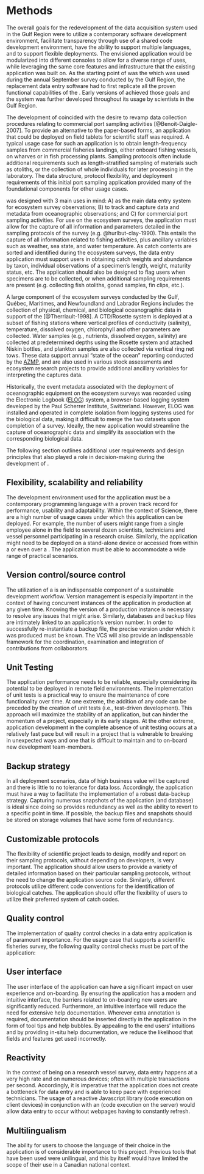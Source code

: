 # Methods

The overall goals for the redevelopment of the data acquisition system used in the \gls{dfo} Gulf Region were to utilize a contemporary software development environment, facilitate transparency through use of a shared code development environment, have the ability to support multiple languages, and to support flexible deployments. 
The envisioned application would be modularized into different consoles to allow for a diverse range of uses, while leveraging the same core features and infrastructure that the existing application was built on. 
As the starting point of \gls{andes} was the \gls{ese} which was used during the annual September survey conducted by the \gls{dfo} Gulf Region, the replacement data entry software had to first replicate all the proven functional capabilities of the \gls{ese}. Early versions of \gls{andes} achieved those goals and the system was further developed throughout its usage by scientists in the Gulf Region.

The development of \gls{andes} coincided with the desire to revamp data collection procedures relating to commercial port sampling activities [@Benoit-Daigle-2007].
To provide an alternative to the paper-based forms, an application that could be deployed on field tablets for scientific staff was required.
A typical usage case for such an application is to obtain length-frequency samples from commercial fisheries landings, either onboard fishing vessels, on wharves or in fish processing plants.
Sampling protocols often include additional requirements such as length-stratified sampling of materials such as otoliths, or the collection of whole individuals for later processing in the laboratory.
The data structure, protocol flexibility, and deployment requirements of this initial port sampling application provided many of the foundational components for other usage cases.

\gls{andes} was designed with 3 main uses in mind: A) as the main data entry system for ecosystem survey observations; B) to track and capture data and metadata from oceanographic observations; and C) for commercial port sampling activities. For use on the ecosystem surveys, the application must allow for the capture of all information and parameters detailed in the sampling protocols of the survey (e.g. @hurlbut-clay-1990). This entails the capture of all information related to fishing activities, plus ancillary variables such as weather, sea state, and water temperature. As catch contents are sorted and identified during the ecosystem surveys, the data entry application must support users in obtaining catch weights and abundance by taxon, individual observations of a specimen's length, weight, maturity status, etc. The application should also be designed to flag users when specimens are to be collected, or when additional sampling requirements are present (e.g. collecting fish otoliths, gonad samples, fin clips, etc.).

A large component of the ecosystem surveys conducted by the Gulf, Québec, Maritimes, and Newfoundland and Labrador Regions includes the collection of physical, chemical, and biological oceanographic data in support of the \gls{azmp} [@Therriault-1998]. A CTD/Rosette system is deployed at a subset of fishing stations where vertical profiles of conductivity (salinity), temperature, dissolved oxygen, chlorophyll and other parameters are collected. Water samples (e.g., nutrients, dissolved oxygen, salinity) are collected at predetermined depths using the Rosette system and attached Niskin bottles, and plankton samples are also collected via vertical ring net tows. These data support annual "state of the ocean" reporting conducted by the [AZMP](https://www.dfo-mpo.gc.ca/science/data-donnees/azmp-pmza/index-eng.html), and are also used in various stock assessments and ecosystem research projects to provide additional ancillary variables for interpreting the captures data.

Historically, the event metadata associated with the deployment of oceanographic equipment on the ecosystem surveys was recorded using the Electronic Logbook ([ELOG](https://elog.psi.ch/elog/)) system, a browser-based logging system developed by the Paul Scherrer Institute, Switzerland. However, ELOG was installed and operated in complete isolation from logging systems used for the biological data, making it difficult to merge the two datasets upon completion of a survey. Ideally, the new application would streamline the capture of oceanographic data and simplify its association with the corresponding biological data.

The following section outlines additional user requirements and design principles that also played a role in decision-making during the development of \gls{andes}. 


## Flexibility, scalability and reliability

The development environment used for the application must be a contemporary programming language with a proven track record for performance, usability and adaptability.
Within the context of \gls{dfo} Science, there are a high number of usage cases under which this application can be deployed. For example, the number of users might range from a single employee alone in the field to several dozen scientists, technicians and vessel personnel participating in a research cruise. Similarly, the application might need to be deployed on a stand-alone device or accessed from within a \gls{lan} or even over a \gls{wan}. The application must be able to accommodate a wide range of practical scenarios.

## Version control/source control

The utilization of a \gls{vcs} is an indispensable component of a sustainable development workflow. Version management is especially important in the context of having concurrent instances of the application in production at any given time. Knowing the version of a production instance is necessary to resolve any issues that might arise. Similarly, databases and backup files are intimately linked to an application's version number. In order to successfully re-instantiate a backup file, the precise version under which it was produced must be known. The VCS will also provide an indispensable framework for the coordination, examination and integration of contributions from collaborators.

## Unit Testing

The application performance needs to be reliable, especially considering its potential to be deployed in remote field environments. The implementation of unit tests is a practical way to ensure the maintenance of core functionality over time. At one extreme, the addition of any code can be preceded by the creation of unit tests (i.e., test-driven development). This approach will maximize the stability of an application, but can hinder the momentum of a project, especially in its early stages. At the other extreme, application development in the complete absence of unit testing occurs at a relatively fast pace but will result in a project that is vulnerable to breaking in unexpected ways and one that is difficult to maintain and to on-board new development team-members.

## Backup strategy

In all deployment scenarios, data of high business value will be captured and there is little to no tolerance for data loss. Accordingly, the application must have a way to facilitate the implementation of a robust data-backup strategy. Capturing numerous snapshots of the application (and database) is ideal since doing so provides redundancy as well as the ability to revert to a specific point in time. If possible, the backup files and snapshots should be stored on storage volumes that have some form of redundancy.

## Customizable protocols

The flexibility of scientific project leads to design, modify and report on their sampling protocols, without depending on developers, is very important. The application should allow users to provide a variety of detailed information based on their particular sampling protocols, without the need to change the application source code. Similarly, different protocols utilize different code conventions for the identification of biological catches. The application should offer the flexibility of users to utilize their preferred system of catch codes.

## Quality control

The implementation of quality control checks in a data entry application is of paramount importance. For the usage case that supports a scientific fisheries survey, the following quality control checks must be part of the application:

\begin{description}
\item[Fishing sets]{The application should ensure all the required information about a fishing location have been filled in. Users should be warned if the fishing station start and/or end coordinates fall outside the expected sampling stratum (if applicable).}
\item[Catches]{The application should verify the validity of catches that do not have any specimen-level data entry associated with them. This validation is important to help identify catches that might have been entered accidentally.}
\item[Specimens]{The application should flag specimens whose length falls outside an acceptable range and should not allow blank values. Similarly, a validation of the specimen's length-to-weight ratio should be performed to warn users if a recorded measurement falls outside the expected range.}
\item[Observations]{Individual observations are characterized by an observation type. Observation types should have predefined data types such as integer, float, string or categorical. The application should ensure that inputted observation values respect the data type of the corresponding observation type, and falls within an allowable redefined range. In the case where an observation type (e.g., sex) has a set of defined categories (e.g., male, female, unknown), the application should ensure that any entered values fall within the set of available options.}
\end{description}

## User interface

The user interface of the application can have a significant impact on user experience and on-boarding. By ensuring the application has a modern and intuitive interface, the barriers related to on-boarding new users are significantly reduced. Furthermore, an intuitive interface will reduce the need for extensive help documentation. Wherever extra annotation is required, documentation should be inserted directly in the application in the form of tool tips and help bubbles. By appealing to the end users' intuitions and by providing in-situ help documentation, we reduce the likelihood that fields and features get used incorrectly.

## Reactivity

In the context of being on a research vessel survey, data entry happens at a very high rate and on numerous devices; often with multiple transactions per second. Accordingly, it is imperative that the application does not create a bottleneck for data entry and is able to keep pace with experienced technicians. The usage of a reactive Javascript library (code execution on client devices) in conjunction with an \gls{api} (code execution on the server) would allow data entry to occur without webpages having to constantly refresh.

## Multilingualism

The ability for users to choose the language of their choice in the application is of considerable importance to this project. Previous tools that have been used were unilingual, and this by itself would have limited the scope of their use in a Canadian national context.
